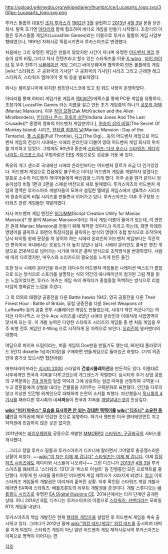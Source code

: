 http://upload.wikimedia.org/wikipedia/en/thumb/c/ce/Lucasarts_logo.svg/300px-Lucasarts_logo.svg.png

루카스 필름의 대표인 [[조지 루카스]]가 [[1982년]] [[3월]] 설립하고 [[2013년]] [[4월 3일]] 문을 닫은 회사. 발족 초기엔 [[아타리]]와 함께 협조하여 비디오 게임을 만들기 시작했다. 초창기의 이름은 루카스필름 게임즈(Lucasfilm Games)라는 이름으로 루카스 필름의 게임 사업부 형태였으나, 1991년 자회사로 독립시키면서 루카스아츠로 변경했다. 

처음에는 그리 유명한 게임은 만들지 않았지만 시간이 지나며 유명한 [[어드벤처 게임]] 원숭이 섬의 비밀,그리고 자사 컨텐츠라고 할수 있는 스타워즈를 이용 [[X-wing]] , [[타이 파이터]] 등 우주 전투기 [[시뮬레이션]] 게임 그리고 바이오웨어와 협작하여 만든 롤플레잉 게임 [wiki:"스타워즈: 구 공화국의 기사단" 구 공화국의 기사단] 시리즈 그리고 근래엔 레고 스타워즈, 스타워즈 엠파이어 엣 워 등을 발표하였다.

회사는 켈리포니아에 위치한 센프란시스코에 있고 짐 워드 사장이 운영하였다.

아타리를 통해 아타리 게임기용 게임과 [[액티비전]]/에픽스를 통해 PC용 게임을 유통하다, 초창기에 Lucasfilm Games 라는 이름을 걸고 만든 초기 게임중의 하나가 [[공포의 저택]](Maniac Mansion). 이후 [[작의 모험]](Zak McKracken and the Alien Mindbenders), [[인디아나 존스: 최후의 성전]](Indiana Jones And The Last Crusade)[* 동명의 영화의 어드벤처 게임판이다.], [[원숭이 섬의 비밀]](The Secret Of Monkey Island) 시리즈, [[텐터클 최후의 날]](Maniac Mansion : Day of the Tentacle), [[풀 스로틀]](Full Throttle), [[디그]](The Dig)... 등의 어드벤처 게임으로 어드벤처 게임의 전성기 시대에는 시에라 온라인과 더불어 양대 어드벤처 게임 회사의 위치를 차지하고 있었다. 그밖에도 90년대 중순에 [[스타워즈: 다크 포스]]나 [[스타워즈: 제다이 나이트: 다크포스 II]]나 무법자같은 [[FPS]] 게임으로도 성공을 거둔 바 있다.

특유의 개그 센스로 국내에선 시에라 온라인보다는 어드벤처 장르가 조금 더 인기있었다. 어드벤처 게임으로 컸음에도 불구하고 더이상 어드벤처 게임을 개발하지 않겠다는 발표로 소수의 어드벤처 게이머들에게 배신감을 느끼게 했다. 아주 손을 뗀거 같더니 원숭이섬의 비밀 1편과 2편을 스페셜 버전으로 새로 발매했다. 루카스아츠의 어드벤처 게임의 명맥은 루카스아츠 개발자들이 모여서 설립한 텔테일 게임스에서 샘&맥스 시리즈와 원숭이섬의 비밀 시리즈를 만들면서 이어가고 있다. 루카스아츠는 이후 주구장창 스타워즈 관련 게임들만 개발하였다.

자사 어드벤처 게임 엔진은 [[SCUMM]](Script Creation Utility for Maniac Mansion[* 맨 끝의 Maniac Mansion이라는 자사 게임 이름이 들어가 있는데, 이 엔진은 원래 Maniac Mansion을 만들기 위해 제작한 것이다.]) 이라고 하는데, 화면 아래의 명령어를 클릭하고 화면의 특정지점을 클릭하는 방식의 명령어 조합 방식으로 조작하며, 당시 타이핑 창에 문장을 쳐 넣어야 하는 시에라 온라인의 어드벤처 게임보다는 직관적인 편이어서 국내에서는 호응도가 더 높지 않았나 싶다. 시에라 온라인도 결국은 엔진 개량으로 256색으로 넘어가는 시기에 아이콘 클릭 방식으로 조작방식을 변경하였다. 사람에 따라 다르겠지만, 마우스와 소리카드의 필요성을 느끼게 만든 물건.

또한 당시 시에라 온라인을 위시한 대다수의 어드벤쳐 게임들은 나레이션 텍스트가 팝업으로 뜨는 방식으로 스토리를 설명하는 식의 약간의 애니메이션이 첨가된 그림 책을 읽는 느낌이었다면, 루카스 아츠는 게임 속의 캐릭터가 중얼중얼 독백하는 방식으로 리얼타임의 영화같은 느낌을 주었다.

그 외 의외로 태평양 공중전을 다룬 Battle hawks 1942, 영국 공중전을 다룬 Their Finest Hour : Battle of Britain, 유럽 공중전을 다룬 Secret Weapons of Luftwaffe 등의 공중 전투 시뮬레이션 게임도 만들었는데, 시대가 약간 어긋나기는 하지만 다이나믹스 사 인수 Ace 시리즈를 내었던 시에라 온라인과 이래저래 사업영역이 맞서게 되는 듯. 이 개발 능력은 다양한 스타워즈 시리즈의 게임들 중 맨 처음 게임을 우주 비행 전투 게임인 X-Wing 으로 시작하게 된 저력으로 보인다. [[오리진]]의 윙커맨더의 대항마.

여담으로 파이프 드림이라는, 퍼즐 게임의 Dos판을 만들기도 했는데, 80년대 폴라로이드 5인치 diskette 1상자(10장)을 구매하면 번들게임으로 들어있곤 하였다. (기억 의존인데 증거샷 있으시면 협찬바람)

애프터라이프라는 [[심시티 2000]] 스타일의 '''건설시뮬레이션'''을 만든적도 있다. 이름대로 사후세계인 천국과 지옥을 다루고있는데 개그센스가 작렬한다. 심시티의 주거 상업 공업의 구역분화는 [[7대 죄악]]의 일곱 악덕과 그에 상응하는 일곱 미덕을 선정하여 구역을 나누고 영혼들에게 상벌을 내리는 건물들을 지어주는 구획분화로 표현했다. 인간을 다루지 않고 이상한 인간형 외계인으로 대체하여 논란의 소지를 피했다. 파산했을시 [[묵시록의 4기사]]를 패러디한 묵시록의 네'''서퍼'''들이 천국과 지옥을 [[개발살]]내는것이 인상깊다.

'''[[wiki:"미키 마우스" 모습을 묘사하면 안 되는 강대한 찍찍이]]를 [[wiki:"디즈니" 소유한 동네]]'''만큼 저작권에 매우 민감한 것으로 유명하다. 하기사 웬만한 미국 엔터테인먼트 치고 저작권에 민감하지 않은 곳은 없지만.

2011년에는 [[바이오웨어]]와 공동으로 개발한 [[MMORPG]] [[스타워즈: 구공화국]]의 서비스를 개시했다.

...그리고 정말 루카스 필름과 루카스아츠가 디즈니에 팔리면서 그야말로 충공깽스러운 상황이 되었다. ~~[[wiki:"이 차는 이제 제 겁니다" 스타워즈는 이제 제 겁니다]]. 이제 [[킹덤하츠 시리즈]]에도 제다이와 시스들이 나오려나~~ 그런 디즈니가 [[2013년]] [[4월 3일]] 루카스아츠를 폐쇄하고 '스타워즈: 1313'과 '퍼스트 어설트' 등 진행중인 모든 프로젝트를 중단했다. 이렇게 한 시대를 풍미하던 어드벤쳐 게임 제작사가 사라지게 되었다. [http://gigglehd.com/zbxe/9569596 참고]
이후 스타워즈 게임들의 개발권은 이리저리 흝어진 상황. 이후 확인된 스타워즈 게임 개발사례라면 EA쪽에 스타워즈: 배틀프론트의 리부트 개발권을 준것이다. 개발 스튜디오는 [[배틀필드 시리즈]]로 유명한 [[EA Digital Illusions CE]]. 2014년에서는 티저 단계만 공개된 상태. 허니 2014년 8월, 디즈니는 루카스아츠의 이름으로 [[스타워즈: 커맨더]]라는 모바일 RTS 게임을 내놨다.

루카스아츠의 핵심 개발진은 현재 [[텔테일 게임즈]]를 설립한 후 어드벤쳐 게임을 계속 출시하고 있다. 그러다가 2012년 말에 [[wiki:"워킹 데드(게임)" 워킹 데드]]를 출시하여 대박을 치게 되었다. 스타워즈 게임이 아닌 일반 어드벤처 게임 제작사로서의 루카스아츠는 이쪽으로 명맥이 이어지는 편.

[[각주]]
